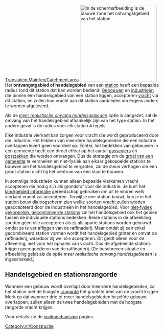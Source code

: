 [[Translation:Main/en/Catchment area]]
[[File:en/Catchmentarea.png|thumb|right|250px|In de schermafbeelding is de blauwe zone het ontvangstgebied van het station.]]
Het '''ontvangstgebied of handelsgebied''' van een [[Main/nl/Stations|station]] heeft een bepaalde radius rond dit station dat kan worden bediend. [[Main/en/Gemeente/Nl#gebouwen|Gebouwen]] en [[Main/nl/Industrie|industrieën]] die binnen een handelsgebied van een station liggen, accepteren [[Main/nl/Vracht|vracht]] via dit station, en zullen hun vracht aan dit station aanbieden om ergens anders te worden afgeleverd.

Als de ''[[Main/en/Geavanceerde instellingen/Stations/Nl#Gebruik meer realistische handelsgebieden|meer realistische omvang handelsgebieden]]'' optie is aangezet, zal de omvang van het handelsgebied afhankelijk zijn van het type station. In het andere geval is de radius voor elk station 4 tegels.

Elke industrie vierkant kan zorgen voor vracht die wordt geproduceerd door die industrie. Het hebben van meerdere handelsgebieden die een industrie overlappen levert geen voordeel op. Echter, het bedekken van gebouwen in een gemeente heeft een direct effect op het aantal [[Main/nl/Passagiers|passagiers]] en [[Main/nl/Post|postzakken]] die worden ontvangen. Dus de strategie om de [[Main/en/Gemeente/Nl#De groei van een gemeente|groei van een gemeente]] te versnellen en niet-fysiek aan elkaar gekoppelde stations te bouwen om het handelsgebied te vergroten, zal de steun verhogen om een groot station dicht bij het centrum van een stad te bouwen.

In sommige industrieën kunnen alleen bepaalde vierkanten vracht accepteren die nodig zijn als grondstof voor die industrie. Je kunt het [[Main/nl/Landinformatie|land/gebied informatie]] gereedschap gebruiken om uit te vinden welk vierkant vracht zal accepteren. Terwijl je een station bouwt, kun je in het station bouw dialoogscherm zien welke soorten vracht zullen worden geaccepteerd door de industrieën in het handelsgebied. Voor [[Main/en/Stations/Nl#Bouwen van niet-fysiek gekoppelde stations|niet-fysiek gekoppelde, gecombineerde stations]] zal het handelsgebied ook het gebied tussen de individuele stations bedekken. Beide stations in de afbeelding zouden geen olie accepteren als zij als aparte stations worden gebouwd omdat ze te ver afliggen van de raffinaderij. Maar omdat zij een enkel gecombineerd station vormen wordt het handelsgebied groter en omvat de raffinaderij, waardoor zij wel olie accepteren. Dit geldt alleen voor de aflevering, niet voor het ophalen van vracht. Dus de afgebeelde stations krijgen geen goederen van de raffinaderij. (De beschreven situatie en afbeelding geldt als de optie ''meer realistische omvang handelsgebieden'' is ingeschakeld.)

== Handelsgebied en stationsrangorde ==
Wanneer een gebouw wordt overlapt door meerdere handelsgebieden, zal het station met de hoogste [[Main/en/Spelmechanisme/Nl#Stationsrangorde|rangorde]] het grootste deel van de vracht krijgen. Merk op dat wanneer drie of meer handelsgebieden hezelfde gebouw overlappen, zullen alleen de twee handelsgebieden met de hoogste rangorde vracht krijgen.

Voor details zie de [[Main/en/Spelmechanisme/Nl#Vrachtlevering aan stations|spelmechanisme]] pagina.

[[Category:nl/Constructie]]